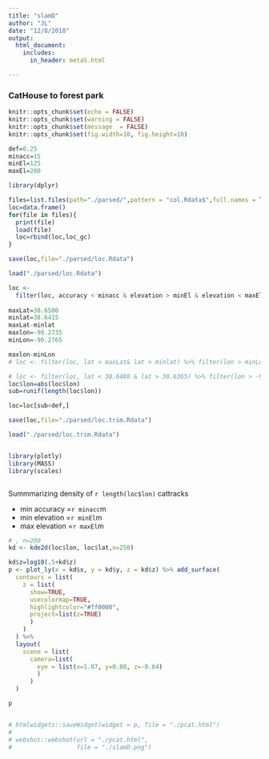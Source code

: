 ```yaml
---
title: "slamD"
author: "JL"
date: "12/8/2018"
output: 
  html_document: 
    includes:
      in_header: metaS.html

---
```



### CatHouse to forest park

```r
knitr::opts_chunk$set(echo = FALSE)
knitr::opts_chunk$set(warning = FALSE)
knitr::opts_chunk$set(message  = FALSE)
knitr::opts_chunk$set(fig.width=10, fig.height=10) 

def=0.25
minacc=15
minEl=125
maxEl=200

library(dplyr)

```

```r
files=list.files(path="./parsed/",pattern = "col.Rdata$",full.names = TRUE)
loc=data.frame()
for(file in files){
  print(file)
  load(file)
  loc=rbind(loc,loc_gc)
}

save(loc,file="./parsed/loc.Rdata")
```


```r
load("./parsed/loc.Rdata")

loc <-
  filter(loc, accuracy < minacc & elevation > minEl & elevation < maxEl)
  
maxLat=38.6500 
minlat=38.6415
maxLat-minlat
maxlon=-90.2735
minLon=-90.2765

maxlon-minLon
# loc <- filter(loc, lat < maxLat& lat > minlat) %>% filter(lon > minLon& lon < maxlon)

# loc <- filter(loc, lat < 38.6480 & lat > 38.6365) %>% filter(lon > -90.3065& lon < -90.2640)
loc$lon=abs(loc$lon)
sub=runif(length(loc$lon))

loc=loc[sub<def,]

save(loc,file="./parsed/loc.trim.Rdata")


```

```r
load("./parsed/loc.trim.Rdata")


library(plotly)
library(MASS)
library(scales)



```

Summmarizing density of `r length(loc$lon)` cattracks

- min accuracy =`r minacc`m
- min elevation =`r minEl`m
- max elevation =`r maxEl`m

```r
# , n=200
kd <- kde2d(loc$lon, loc$lat,n=250)

kd$z=log10(.5+kd$z)
p <- plot_ly(x = kd$x, y = kd$y, z = kd$z) %>% add_surface(
  contours = list(
    z = list(
      show=TRUE,
      usecolormap=TRUE,
      highlightcolor="#ff0000",
      project=list(z=TRUE)
      )
    )
  ) %>%
  layout(
    scene = list(
      camera=list(
        eye = list(x=1.87, y=0.88, z=-0.64)
        )
      )
  )

p


# htmlwidgets::saveWidget(widget = p, file = "./pcat.html")
# 
# webshot::webshot(url = "./pcat.html",
#                  file = "./slamD.png")


```

